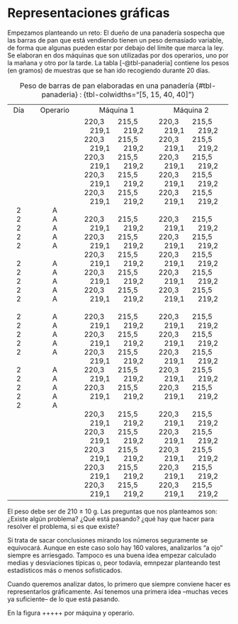 # Representaciones gráficas

Empezamos planteando un reto: El dueño de una panadería sospecha que las barras de pan que está vendiendo tienen un peso demasiado variable, de forma que algunas pueden estar por debajo del límite que marca la ley. Se elaboran en dos máquinas que son utilizadas por dos operarios, uno por la mañana y otro por la tarde. La tabla [-@tbl-panaderia] contiene los pesos (en gramos) de muestras que se han ido recogiendo durante 20 días.

::: {style="font-size:15px"}
+:-----------:+:---------------------------:+:------------------------------------------:+:------------------------------------------:+
| Día         | Operario                    | Máquina 1                                  | Máquina 2                                  |
+-------------+-----------------------------+--------------------------------------------+--------------------------------------------+
| 2\          | A\                          | 220,3       215,5       219,1       219,2\ | 220,3       215,5       219,1       219,2\ |
| 2\          | A\                          | 220,3       215,5       219,1       219,2\ | 220,3       215,5       219,1       219,2\ |
| 2\          | A\                          | 220,3       215,5       219,1       219,2\ | 220,3       215,5       219,1       219,2\ |
| 2\          | A\                          | 220,3       215,5       219,1       219,2\ | 220,3       215,5       219,1       219,2\ |
| 2\          | A\                          | 220,3       215,5       219,1       219,2\ | 220,3       215,5       219,1       219,2\ |
| []{}\       | []{}\                       | []{}\                                      | []{}\                                      |
| 2\          | A\                          | 220,3       215,5       219,1       219,2\ | 220,3       215,5       219,1       219,2\ |
| 2\          | A\                          | 220,3       215,5       219,1       219,2\ | 220,3       215,5       219,1       219,2\ |
| 2\          | A\                          | 220,3       215,5       219,1       219,2\ | 220,3       215,5       219,1       219,2\ |
| 2\          | A\                          | 220,3       215,5       219,1       219,2\ | 220,3       215,5       219,1       219,2\ |
| 2\          | A\                          | 220,3       215,5       219,1       219,2\ | 220,3       215,5       219,1       219,2\ |
| []{}\       | []{}\                       | []{}\                                      | []{}\                                      |
| 2\          | A\                          | 220,3       215,5       219,1       219,2\ | 220,3       215,5       219,1       219,2\ |
| 2\          | A\                          | 220,3       215,5       219,1       219,2\ | 220,3       215,5       219,1       219,2\ |
| 2\          | A\                          | 220,3       215,5       219,1       219,2\ | 220,3       215,5       219,1       219,2\ |
| 2\          | A\                          | 220,3       215,5       219,1       219,2\ | 220,3       215,5       219,1       219,2\ |
| 2\          | A\                          | 220,3       215,5       219,1       219,2\ | 220,3       215,5       219,1       219,2\ |
| []{}\       | []{}\                       | []{}\                                      | []{}\                                      |
| 2\          | A\                          | 220,3       215,5       219,1       219,2\ | 220,3       215,5       219,1       219,2\ |
| 2\          | A\                          | 220,3       215,5       219,1       219,2\ | 220,3       215,5       219,1       219,2\ |
| 2\          | A\                          | 220,3       215,5       219,1       219,2\ | 220,3       215,5       219,1       219,2\ |
| 2\          | A\                          | 220,3       215,5       219,1       219,2\ | 220,3       215,5       219,1       219,2\ |
| 2\          | A\                          | 220,3       215,5       219,1       219,2\ | 220,3       215,5       219,1       219,2\ |
+-------------+-----------------------------+--------------------------------------------+--------------------------------------------+

: Peso de barras de pan elaboradas en una panadería {#tbl-panaderia} : {tbl-colwidths="\[5, 15, 40, 40\]"}
:::

El peso debe ser de 210 $\pm$ 10 g. Las preguntas que nos planteamos son: ¿Existe algún problema? ¿Qué está pasando? ¿qué hay que hacer para resolver el problema, si es que existe?

Si trata de sacar conclusiones mirando los números seguramente se equivocará. Aunque en este caso solo hay 160 valores, analizarlos "a ojo" siempre es arriesgado. Tampoco es una buena idea empezar calculado medias y desviaciones típicas o, peor todavía, emnpezar planteando test estadísticos más o menos sofisticados.

Cuando queremos analizar datos, lo primero que siempre conviene hacer es representarlos gráficamente. Así tenemos una primera idea --muchas veces ya suficiente-- de lo que está pasando. 

En la figura +++++ por máquina y operario.

